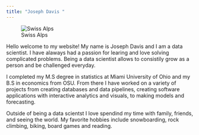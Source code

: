 ```yaml
---
title: "Joseph Davis "
---
```


![Swiss Alps](pics\photo.jpg)

Hello welcome to my website! My name is Joseph Davis and I am a data scientist. I have alaways had a passion for learing and love solving complicated problems. Being a data scientist allows to consistily grow as a person and be challenged everyday. 

I completed my M.S degree in statistics at Miami  University of Ohio and my B.S in economics from OSU. From there I have worked on a variety of projects from creating databases and data pipelines, creating software applications with interactive analytics and visuals, to making models and forecasting. 

Outside of being a data scientst I love spendind my time with family, friends, and seeing the world. My favorite hobbies include snowboarding, rock climbing, biking, board games and reading. 